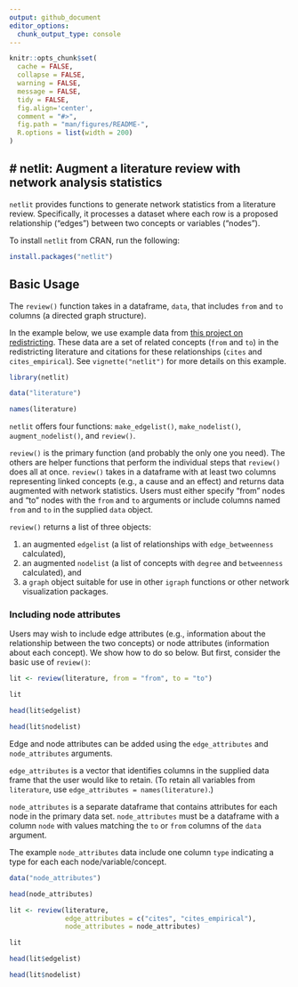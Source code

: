 ```yaml
---
output: github_document
editor_options: 
  chunk_output_type: console
---
```


<!-- README.md is generated from README.Rmd. Please edit that file -->

```r
knitr::opts_chunk$set(
  cache = FALSE,
  collapse = FALSE,
  warning = FALSE,
  message = FALSE,
  tidy = FALSE,
  fig.align='center',
  comment = "#>",
  fig.path = "man/figures/README-",
  R.options = list(width = 200)
)
```

# netlit: Augment a literature review with network analysis statistics
------

`netlit` provides functions to generate network statistics from a literature review. Specifically, it processes a dataset where each row is a proposed relationship ("edges") between two concepts or variables ("nodes").

To install `netlit` from CRAN, run the following:

```r
install.packages("netlit")
```

## Basic Usage

The `review()` function takes in a dataframe, `data`, that includes `from` and `to` columns (a directed graph structure). 

In the example below, we use example data from [this project on redistricting](https://github.com/judgelord/redistricting). These data are a set of related concepts (`from` and `to`) in the redistricting literature and citations for these relationships (`cites` and `cites_empirical`). See `vignette("netlit")` for more details on this example.

```r
library(netlit)

data("literature")

names(literature)
```

`netlit` offers four functions: `make_edgelist()`, `make_nodelist()`, `augment_nodelist()`, and `review()`. 

`review()` is the primary function (and probably the only one you need). The others are helper functions that perform the individual steps that `review()` does all at once. `review()` takes in a dataframe with at least two columns representing linked concepts (e.g., a cause and an effect) and returns data augmented with network statistics. Users must either specify "from" nodes and "to" nodes with the `from` and `to` arguments or include columns named `from` and `to` in the supplied `data` object.

`review()` returns a list of three objects: 

1. an augmented `edgelist` (a list of relationships with `edge_betweenness` calculated), 
2. an augmented `nodelist` (a list of concepts with `degree` and `betweenness` calculated), and 
3. a `graph` object suitable for use in other `igraph` functions or other network visualization packages. 

### Including node attributes

Users may wish to include edge attributes (e.g., information about the relationship between the two concepts) or node attributes (information about each concept). We show how to do so below. But first, consider the basic use of `review()`: 


```r
lit <- review(literature, from = "from", to = "to")

lit

head(lit$edgelist)

head(lit$nodelist)
```

Edge and node attributes can be added using the `edge_attributes` and `node_attributes` arguments. 

`edge_attributes` is a vector that identifies columns in the supplied data frame that the user would like to retain. (To retain all variables from `literature`, use `edge_attributes = names(literature)`.)

`node_attributes` is a separate dataframe that contains attributes for each node in the primary data set. `node_attributes` must be a dataframe with a column `node` with values matching the `to` or `from` columns of the `data` argument.

The example `node_attributes` data include one column `type` indicating a type for each each node/variable/concept. 

```r
data("node_attributes")

head(node_attributes)

lit <- review(literature,
              edge_attributes = c("cites", "cites_empirical"),
              node_attributes = node_attributes)

lit

head(lit$edgelist)

head(lit$nodelist)
```

